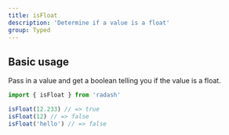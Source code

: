```yaml
---
title: isFloat
description: 'Determine if a value is a float'
group: Typed
---
```


## Basic usage

Pass in a value and get a boolean telling you if the value is a float.

```ts
import { isFloat } from 'radash'

isFloat(12.233) // => true
isFloat(12) // => false
isFloat('hello') // => false
```
